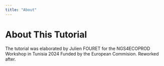 ```yaml
---
title: "About"
---
```


# About This Tutorial

The tutorial was elaborated by Julien FOURET for the NGS4ECOPROD Workshop in Tunisia 2024 Funded by the European Commision. Reworked after.